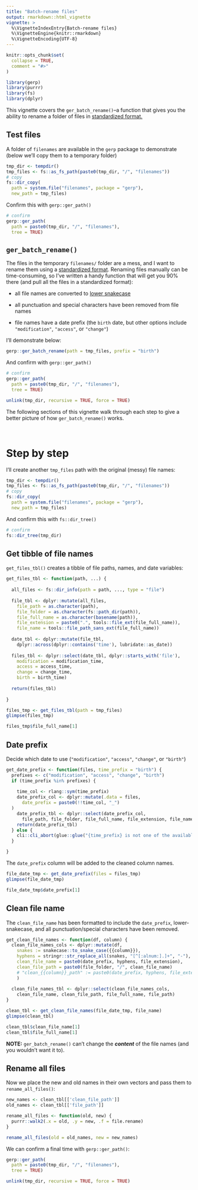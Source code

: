 ```yaml
---
title: "Batch-rename files"
output: rmarkdown::html_vignette
vignette: >
  %\VignetteIndexEntry{Batch-rename files}
  %\VignetteEngine{knitr::rmarkdown}
  %\VignetteEncoding{UTF-8}
---
```


```r
knitr::opts_chunk$set(
  collapse = TRUE,
  comment = "#>"
)
```

```r
library(gerp)
library(purrr)
library(fs)
library(dplyr)
```

This vignette covers the `ger_batch_rename()`--a function that gives you the ability to rename a folder of files in [standardized format.](https://www.slideshare.net/milkers/naming-things) 

## Test files

A folder of `filenames` are available in the `gerp` package to demonstrate (below we'll copy them to a temporary folder)

```r
tmp_dir <- tempdir()
tmp_files <- fs::as_fs_path(paste0(tmp_dir, "/", "filenames"))
# copy
fs::dir_copy(
  path = system.file("filenames", package = "gerp"), 
  new_path = tmp_files)
```

Confirm this with `gerp::ger_path()`

```r
# confirm
gerp::ger_path(
  path = paste0(tmp_dir, "/", "filenames"), 
  tree = TRUE)
```

## `ger_batch_rename()`

The files in the temporary `filenames/` folder are a mess, and I want to rename them using a [standardized format](https://www.slideshare.net/milkers/naming-things). Renaming files manually can be time-consuming, so I've written a handy function that will get you 90% there (and pull all the files in a standardized format): 

* all file names are converted to [lower snakecase](https://www.wikiwand.com/en/Snake_case)  

* all punctuation and special characters have been removed from file names  

* file names have a date prefix (the `birth` date, but other options include `"modification"`, `"access"`, or `"change"`)

I'll demonstrate below:

```r
gerp::ger_batch_rename(path = tmp_files, prefix = "birth")
```

And confirm with `gerp::ger_path()` 

```r
# confirm
gerp::ger_path(
  path = paste0(tmp_dir, "/", "filenames"), 
  tree = TRUE)
```

```r
unlink(tmp_dir, recursive = TRUE, force = TRUE)
```

The following sections of this vignette walk through each step to give a better picture of how `ger_batch_rename()` works.

<br>

# Step by step

I'll create another `tmp_files` path with the original (messy) file names:

```r
tmp_dir <- tempdir()
tmp_files <- fs::as_fs_path(paste0(tmp_dir, "/", "filenames"))
# copy
fs::dir_copy(
  path = system.file("filenames", package = "gerp"), 
  new_path = tmp_files)
```

And confirm this with `fs::dir_tree()`

```r
# confirm
fs::dir_tree(tmp_dir)
```

## Get tibble of file names

`get_files_tbl()` creates a tibble of file paths, names, and date variables:

```r
get_files_tbl <- function(path, ...) {
  
  all_files <- fs::dir_info(path = path, ..., type = "file")
  
  file_tbl <- dplyr::mutate(all_files, 
    file_path = as.character(path),
    file_folder = as.character(fs::path_dir(path)),
    file_full_name = as.character(basename(path)),
    file_extension = paste0(".", tools::file_ext(file_full_name)),
    file_name = tools::file_path_sans_ext(file_full_name))
  
  date_tbl <- dplyr::mutate(file_tbl, 
    dplyr::across(dplyr::contains('time'), lubridate::as_date))
  
  files_tbl <- dplyr::select(date_tbl, dplyr::starts_with('file'),
    modification = modification_time, 
    access = access_time, 
    change = change_time, 
    birth = birth_time)
  
  return(files_tbl)
  
}
```

```r
files_tmp <- get_files_tbl(path = tmp_files)
glimpse(files_tmp)
```

```r
files_tmp$file_full_name[1]
```

## Date prefix

Decide which date to use (`"modification"`, `"access"`, `"change"`, or `"birth"`)

```r
get_date_prefix <- function(files, time_prefix = "birth") {
  prefixes <- c("modification", "access", "change", "birth")
  if (time_prefix %in% prefixes) {
    
    time_col <- rlang::sym(time_prefix)
    date_prefix_col <- dplyr::mutate(.data = files,
      date_prefix = paste0(!!time_col, "_")
  )
    date_prefix_tbl <- dplyr::select(date_prefix_col, 
      file_path, file_folder, file_full_name, file_extension, file_name, date_prefix)
    return(date_prefix_tbl)
  } else {
    cli::cli_abort(glue::glue("{time_prefix} is not one of the available options"))
  }

}
```

The `date_prefix` column will be added to the cleaned column names. 

```r
file_date_tmp <- get_date_prefix(files = files_tmp)
glimpse(file_date_tmp)
```

```r
file_date_tmp$date_prefix[1]
```


## Clean file name 

The `clean_file_name` has been formatted to include the `date_prefix`, lower-snakecase, and all punctuation/special characters have been removed.

```r
get_clean_file_names <- function(df, column) {
  clean_file_names_cols <- dplyr::mutate(df,
    snakes := snakecase::to_snake_case({{column}}),
    hyphens = stringr::str_replace_all(snakes, "[^[:alnum:].]+", "-"),
    clean_file_name = paste0(date_prefix, hyphens, file_extension),
    clean_file_path = paste0(file_folder, "/", clean_file_name)
    # "clean_{{column}}_path" := paste0(date_prefix, hyphens, file_extension)
    )
  
  clean_file_names_tbl <- dplyr::select(clean_file_names_cols, 
    clean_file_name, clean_file_path, file_full_name, file_path)
}
```

```r
clean_tbl <- get_clean_file_names(file_date_tmp, file_name)
glimpse(clean_tbl)
```

```r
clean_tbl$clean_file_name[1]
clean_tbl$file_full_name[1]
```

**NOTE:** `ger_batch_rename()` can't change the ***content*** of the file names (and you wouldn't want it to).

## Rename all files

Now we place the new and old names in their own vectors and pass them to `rename_all_files()`:

```r
new_names <- clean_tbl[['clean_file_path']]
old_names <- clean_tbl[['file_path']]
```

```r
rename_all_files <- function(old, new) {
  purrr::walk2(.x = old, .y = new, .f = file.rename)
}
```

```r
rename_all_files(old = old_names, new = new_names)
```

We can confirm a final time with `gerp::ger_path()`: 

```r
gerp::ger_path(
  path = paste0(tmp_dir, "/", "filenames"), 
  tree = TRUE)
```


```r
unlink(tmp_dir, recursive = TRUE, force = TRUE)
```

